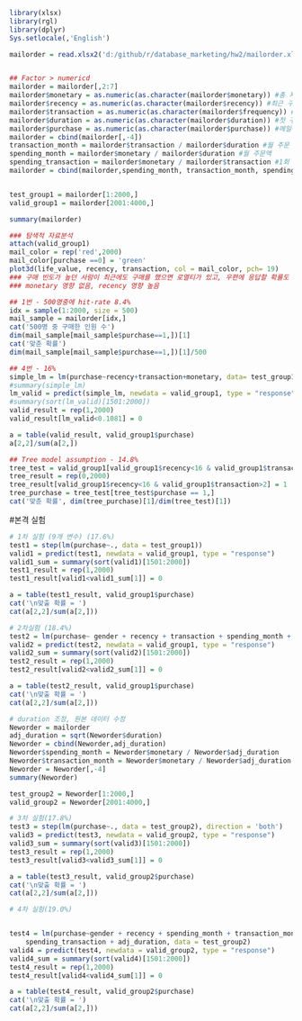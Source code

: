 ```R
library(xlsx)
library(rgl)
library(dplyr)
Sys.setlocale(,'English')

```

```R
mailorder = read.xlsx2('d:/github/r/database_marketing/hw2/mailorder.xls', 1)


## Factor > numericd
mailorder = mailorder[,2:7]
mailorder$monetary = as.numeric(as.character(mailorder$monetary)) #총 지출액
mailorder$recency = as.numeric(as.character(mailorder$recency)) #최근 구매
mailorder$transaction = as.numeric(as.character(mailorder$frequency)) #총 구매 건수
mailorder$duration = as.numeric(as.character(mailorder$duration)) #첫 구매
mailorder$purchase = as.numeric(as.character(mailorder$purchase)) #메일구매여부
mailorder = cbind(mailorder[,-4])
transaction_month = mailorder$transaction / mailorder$duration #월 주문 횟수
spending_month = mailorder$monetary / mailorder$duration #월 주문액
spending_transaction = mailorder$monetary / mailorder$transaction #1회 구매액
mailorder = cbind(mailorder,spending_month, transaction_month, spending_transaction)


test_group1 = mailorder[1:2000,]
valid_group1 = mailorder[2001:4000,]

summary(mailorder)
```


```R
### 탐색적 자료분석
attach(valid_group1)
mail_color = rep('red',2000)
mail_color[purchase ==0] = 'green'
plot3d(life_value, recency, transaction, col = mail_color, pch= 19)
### 구매 빈도가 높던 사람이 최근에도 구매를 했으면 로열티가 있고, 우편에 응답할 확률도 높음
### monetary 영향 없음, recency 영향 높음
```

```R
## 1번 - 500명중에 hit-rate 8.4%
idx = sample(1:2000, size = 500)
mail_sample = mailorder[idx,]
cat('500명 중 구매한 인원 수')
dim(mail_sample[mail_sample$purchase==1,])[1]
cat('맞춘 확률')
dim(mail_sample[mail_sample$purchase==1,])[1]/500
```

```R
## 4번 - 16%
simple_lm = lm(purchase~recency+transaction+monetary, data= test_group1)
#summary(simple_lm)
lm_valid = predict(simple_lm, newdata = valid_group1, type = "response")
#summary(sort(lm_valid)[1501:2000])
valid_result = rep(1,2000)
valid_result[lm_valid<0.1081] = 0

a = table(valid_result, valid_group1$purchase)
a[2,2]/sum(a[2,])


```
```R

## Tree model assumption - 14.8%
tree_test = valid_group1[valid_group1$recency<16 & valid_group1$transaction>2,]
tree_result = rep(0,2000)
tree_result[valid_group1$recency<16 & valid_group1$transaction>2] = 1
tree_purchase = tree_test[tree_test$purchase == 1,]
cat('맞춘 확률', dim(tree_purchase)[1]/dim(tree_test)[1])

```


#본격 실험 

```r
# 1차 실험 (9개 변수) (17.6%)
test1 = step(lm(purchase~., data = test_group1))
valid1 = predict(test1, newdata = valid_group1, type = "response")
valid1_sum = summary(sort(valid1)[1501:2000])
test1_result = rep(1,2000)
test1_result[valid1<valid1_sum[1]] = 0

a = table(test1_result, valid_group1$purchase)
cat('\n맞출 확률 = ')
cat(a[2,2]/sum(a[2,]))
```

```r
# 2차실험 (18.4%)
test2 = lm(purchase~ gender + recency + transaction + spending_month + transaction_month, data = test_group1)
valid2 = predict(test2, newdata = valid_group1, type = "response")
valid2_sum = summary(sort(valid2)[1501:2000])
test2_result = rep(1,2000)
test2_result[valid2<valid2_sum[1]] = 0

a = table(test2_result, valid_group1$purchase)
cat('\n맞출 확률 = ')
cat(a[2,2]/sum(a[2,]))
```

```r
# duration 조정, 원본 데이터 수정
Neworder = mailorder
adj_duration = sqrt(Neworder$duration)
Neworder = cbind(Neworder,adj_duration)
Neworder$spending_month = Neworder$monetary / Neworder$adj_duration
Neworder$transaction_month = Neworder$monetary / Neworder$adj_duration
Neworder = Neworder[,-4]
summary(Neworder)

test_group2 = Neworder[1:2000,]
valid_group2 = Neworder[2001:4000,]

```

```r
# 3차 실험(17.8%)
test3 = step(lm(purchase~., data = test_group2), direction = 'both')
valid3 = predict(test3, newdata = valid_group2, type = "response")
valid3_sum = summary(sort(valid3)[1501:2000])
test3_result = rep(1,2000)
test3_result[valid3<valid3_sum[1]] = 0

a = table(test3_result, valid_group2$purchase)
cat('\n맞출 확률 = ')
cat(a[2,2]/sum(a[2,]))
```

```r
# 4차 실험(19.0%)


test4 = lm(purchase~gender + recency + spending_month + transaction_month + 
    spending_transaction + adj_duration, data = test_group2)
valid4 = predict(test4, newdata = valid_group2, type = "response")
valid4_sum = summary(sort(valid4)[1501:2000])
test4_result = rep(1,2000)
test4_result[valid4<valid4_sum[1]] = 0

a = table(test4_result, valid_group2$purchase)
cat('\n맞출 확률 = ')
cat(a[2,2]/sum(a[2,]))
```

